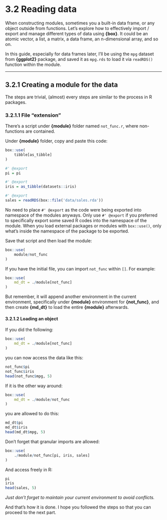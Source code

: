 # 3.2 Reading data

When constructing modules, sometimes you a built-in data frame, or any object outside from functions. Let's explore how to effectively import / export and manage different types of data using **{box}**. It could be an atomic vector, a list, a matrix, a data frame, an n-dimensional array, and so on. 

In this guide, especially for data frames later, I'll be using the `mpg` dataset from **{ggplot2}** package, and saved it as `mpg.rds` to load it via `readRDS()` function within the module.

---

## 3.2.1 Creating a module for the data

The steps are trivial, (almost) every steps are similar to the process in R packages.

### 3.2.1.1 File "extension"

There's a script under **{module}** folder named `not_func.r`, where non-functions are contained.

Under **{module}** folder, copy and paste this code:

``` r
box::use(
    tibble[as_tibble]
)

#' @export
pi = pi

#' @export
iris = as_tibble(datasets::iris)

#' @export
sales = readRDS(box::file('data/sales.rda'))
```

::: callout-note

No need to place `#' @export` as the code were being exported into namespace of the modules anyways. Only use `#' @export` if you preferred to specifically export some saved R codes into the namespace of the module. When you load external packages or modules with `box::use()`, only what's inside the namespace of the package to be exported.

:::

Save that script and then load the module:

``` r
box::use(
    module/not_func
)
```
    
If you have the initial file, you can import `not_func` within `[]`. For example:

``` r
box::use(
    md_dt = ./module[not_func]
)
```

But remember, it will append another environment in the current environment, specifically under **{module}** environment for **{not_func}**, and then create **{md_dt}** to load the entire **{module}** afterwards.

#### 3.2.1.2 Loading an object

If you did the following:

``` r
box::use(
    md_dt = ./module[not_func]
)
```

you can now access the data like this:

``` r
not_func$pi
not_func$iris
head(not_func$mpg, 5)
```

If it is the other way around:

``` r
box::use(
    md_dt = ./module/not_func
)
```

you are allowed to do this:

``` r
md_dt$pi
md_dt$iris
head(md_dt$mpg, 5)
```

Don't forget that granular imports are allowed:

``` r
box::use(
    ./module/not_func[pi, iris, sales]
)
```

And access freely in R: 

``` r
pi
iris
head(sales, 5)
```

*Just don't forget to maintain your current environment to avoid conflicts.*

And that's how it is done. I hope you followed the steps so that you can proceed to the next part.


